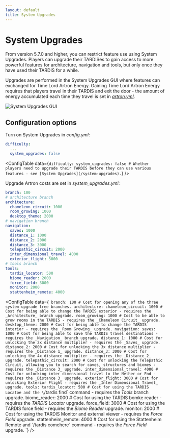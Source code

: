 ```yaml
---
layout: default
title: System Upgrades
---
```



# System Upgrades

From version 5.7.0 and higher, you can restrict feature use using System Upgrades. Players can upgrade their TARDISes to gain access to more powerful features for architecture, navigation and tools, but only once they have used their TARDIS for a while.

Upgrades are performed in the System Upgrades GUI where features can exchanged for Time Lord Artron Energy. Gaining Time Lord Artron Energy requires that players travel in their TARDIS and exit the door - the amount of energy accumulated each time they travel is set in [_artron.yml_](/configuration/energy#player).

![System Upgrades GUI](/images/docs/system_upgrades_gui.png)

## Configuration options

Turn on System Upgrades in _config.yml_:

```yaml title="/plugins/TARDIS/config.yml"
difficulty:
  ...
  system_upgrades: false
```

<ConfigTable data={`
difficulty:
  system_upgrades: false # Whether players need to upgrade their TARDIS before they can use various features - see [System Upgrades](/system-upgrades).
`} />

Upgrade Artron costs are set in _system_upgrades.yml_:

```yaml title="/plugins/TARDIS/_system_upgrades.yml"
branch: 100
# architecture branch
architecture:
  chameleon_circuit: 1000
  room_growing: 1000
  desktop_theme: 2000
# navigation branch
navigation:
  saves: 1000
  distance_1: 1000
  distance_2: 2000
  distance_3: 3000
  telepathic_circuit: 2000
  inter_dimensional_travel: 4000
  exterior_flight: 3000
# tools branch
tools:
  tardis_locator: 500
  biome_reader: 2000
  force_field: 3000
  monitor: 2000
  stattenheim_remote: 4000
```

<ConfigTable data={`
branch: 100 # Cost for opening any of the three system upgrade tree branches.
architecture:
  chameleon_circuit: 1000 # Cost for being able to change the TARDIS exterior - requires the _Architecture_ branch upgrade.
  room_growing: 1000 # Cost to be able to grow rooms in the TARDIS - requires the _Chameleon Circuit_ upgrade.
  desktop_theme: 2000 # Cost for being able to change the TARDIS interior - requires the _Room Growing_ upgrade.
navigation:
  saves: 1000 # Cost for being able to save the TARDIS travel destinations - requires the _Navigation_ branch upgrade.
  distance_1: 1000 # Cost for unlocking the 2x distance multiplier - requires the _Saves_ upgrade.
  distance_2: 2000 # Cost for unlocking the 3x distance multiplier - requires the _Distance 1_ upgrade.
  distance_3: 3000 # Cost for unlocking the 4x distance multiplier - requires the _Distance 2_ upgrade.
  telepathic_circuit: 2000 # Cost for unlocking the Telepathic Circuit, allowing you to search for caves, structures and biomes - requires the _Distance 3_ upgrade.
  inter_dimensional_travel: 4000 # Cost for unlocking inter dimensional travel to the Nether or End - requires the _Distance 3_ upgrade.
  exterior_flight: 3000 # Cost for unlocking Exterior Flight - requires the _Inter Dimensional Travel_ upgrade.
tools:
  tardis_locator: 500 # Cost for using the TARDIS Locatoe and the \`/tardis find\` command - requires the _Tools_ branch upgrade.
  biome_reader: 2000 # Cost for using the TARDIS bomke reader - requires the _TARDIS Locator_ upgrade.
  force_field: 3000 # Cost for using the TARDIS force field - requires the _Biome Reader_ upgrade.
  monitor: 2000 # Cost for using the TARDIS Monitor and external viewer - requires the _Force Field_ upgrade.
  stattenheim_remote: 4000 # Cost for using the Stattenheim Remote and \`/tardis comehere\` command - requires the _Force Field_ upgrade.
`} />